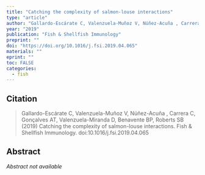 ```yaml
---
title: "Catching the complexity of salmon-louse interactions"
type: "article"
author: "Gallardo-Escárate C, Valenzuela-Muñoz V, Núñez-Acuña , Carrera C, Gonçalves AT, Valenzuela-Miranda D, Benavente BP, Roberts SB"
year: "2019"
publication: "Fish & Shellfish Immunology"
preprint: ""
doi: "https://doi.org/10.1016/j.fsi.2019.04.065"
materials: ""
eprint: ""
toc: FALSE
categories:
  - fish
---
```


## Citation

> Gallardo-Escárate C, Valenzuela-Muñoz V, Núñez-Acuña , Carrera C, Gonçalves AT, Valenzuela-Miranda D, Benavente BP, Roberts SB (2019) Catching the complexity of salmon-louse interactions. Fish & Shellfish Immunology. doi:10.1016/j.fsi.2019.04.065

## Abstract

*Abstract not available*
